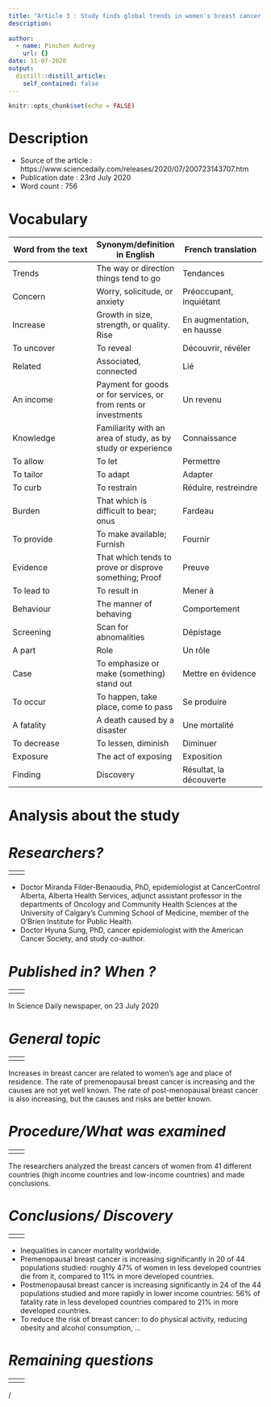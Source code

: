 ```yaml
---
title: "Article 3 : Study finds global trends in women's breast cancer show cause for concern"
description: 
  
author:
  - name: Pinchon Audrey
    url: {}
date: 11-07-2020
output:
  distill::distill_article:
    self_contained: false
---
```


```r
knitr::opts_chunk$set(echo = FALSE)
```

# __Description__
- Source of the article : https://www.sciencedaily.com/releases/2020/07/200723143707.htm
- Publication date : 23rd July 2020
- Word count : 756

# __Vocabulary__
| Word from the text | Synonym/definition in English | French translation |
| --- | --- | --- |
| Trends | The way or direction things tend to go | Tendances |
| Concern | Worry, solicitude, or anxiety | Préoccupant, inquiétant |
| Increase | Growth in size, strength, or quality. Rise | En augmentation, en hausse |
| To uncover | To reveal | Découvrir, révéler |
| Related | Associated, connected | Lié |
| An income | Payment for goods or for services, or from rents or investments | Un revenu |
| Knowledge | Familiarity with an area of study, as by study or experience | Connaissance |
| To allow | To let | Permettre |
| To tailor | To adapt | Adapter |
| To curb | To restrain | Réduire, restreindre |
| Burden | That which is difficult to bear; onus | Fardeau |
| To provide | To make available; Furnish | Fournir |
| Evidence | That which tends to prove or disprove something; Proof | Preuve |
| To lead to | To result in | Mener à |
| Behaviour | The manner of behaving | Comportement |
| Screening | Scan for abnomalities | Dépistage |
| A part | Role | Un rôle |
| Case | To emphasize or make (something) stand out | Mettre en évidence |
| To occur | To happen, take place, come to pass | Se produire |
| A fatality | A death caused by a disaster | Une mortalité |
| To decrease | To lessen, diminish | Diminuer |
| Exposure | The act of exposing | Exposition |
| Finding | Discovery | Résultat, la découverte |

# __Analysis about the study__

# *__Researchers?__*
|  
| --- | --- |
|  |  |
- Doctor Miranda Filder-Benaoudia, PhD, epidemiologist at CancerControl Alberta, Alberta Health Services, adjunct assistant professor in the departments of Oncology and Community Health Sciences at the University of Calgary's Cumming School of Medicine, member of the O'Brien Institute for Public Health.
- Doctor Hyuna Sung, PhD, cancer epidemiologist with the American Cancer Society, and study co-author.


# *__Published in? When ?__*
|  
| --- | --- |
|  |  |
In Science Daily newspaper, on 23 July 2020

# *__General topic__* 
|  
| --- | --- |
|  |  |
Increases in breast cancer are related to women's age and place of residence. The rate of premenopausal breast cancer is increasing and the causes are not yet well known. The rate of post-menopausal breast cancer is also increasing, but the causes and risks are better known.

# *__Procedure/What was examined__*
|  
| --- | --- |
|  |  |
The researchers analyzed the breast cancers of women from 41 different countries (high income countries and low-income countries) and made conclusions.

# *__Conclusions/ Discovery__*
|  
| --- | --- |
|  |  |
- Inequalities in cancer mortality worldwide. 
-	Premenopausal breast cancer is increasing significantly in 20 of 44 populations studied: roughly 47% of women in less developed countries die from it, compared to 11% in more developed countries. 
-	Postmenopausal breast cancer is increasing significantly in 24 of the 44 populations studied and more rapidly in lower income countries: 56% of fatality rate in less developed countries compared to 21% in more developed countries. 
-	To reduce the risk of breast cancer: to do physical activity, reducing obesity and alcohol consumption, ... 

# *__Remaining questions__*
|  
| --- | --- |
|  |  |
/






